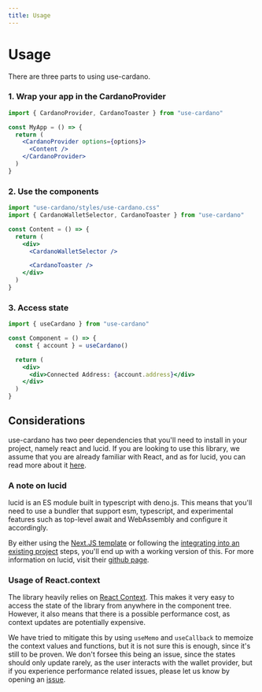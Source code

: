 ```yaml
---
title: Usage
---
```


# Usage

There are three parts to using use-cardano.

### 1. Wrap your app in the CardanoProvider

```jsx copy
import { CardanoProvider, CardanoToaster } from "use-cardano"

const MyApp = () => {
  return (
    <CardanoProvider options={options}>
      <Content />
    </CardanoProvider>
  )
}
```

### 2. Use the components

```jsx copy
import "use-cardano/styles/use-cardano.css"
import { CardanoWalletSelector, CardanoToaster } from "use-cardano"

const Content = () => {
  return (
    <div>
      <CardanoWalletSelector />

      <CardanoToaster />
    </div>
  )
}
```

### 3. Access state

```jsx copy
import { useCardano } from "use-cardano"

const Component = () => {
  const { account } = useCardano()

  return (
    <div>
      <div>Connected Address: {account.address}</div>
    </div>
  )
}
```

## Considerations

use-cardano has two peer dependencies that you'll need to install in your project, namely react and lucid. If you are looking to use this library, we assume that you are already familiar with React, and as for lucid, you can read more about it [here](/usage#lucid).

### A note on lucid

lucid is an ES module built in typescript with deno.js. This means that you'll need to use a bundler that support esm, typescript, and experimental features such as top-level await and WebAssembly and configure it accordingly.

By either using the [Next.JS template](installation/#nextjs-template) or following the [integrating into an existing project](installation/#integrating-into-an-existing-project) steps, you'll end up with a working version of this. For more information on lucid, visit their [github page](https://www.github.com/spacebudz/lucid).

### Usage of React.context

The library heavily relies on [React Context](https://reactjs.org/docs/context.html). This makes it very easy to access the state of the library from anywhere in the component tree. However, it also means that there is a possible performance cost, as context updates are potentially expensive.

We have tried to mitigate this by using `useMemo` and `useCallback` to memoize the context values and functions, but it is not sure this is enough, since it's still to be proven. We don't forsee this being an issue, since the states should only update rarely, as the user interacts with the wallet provider, but if you experience performance related issues, please let us know by opening an [issue](https://www.github.com/GGAlanSmithee/use-cardano/issues/new).
